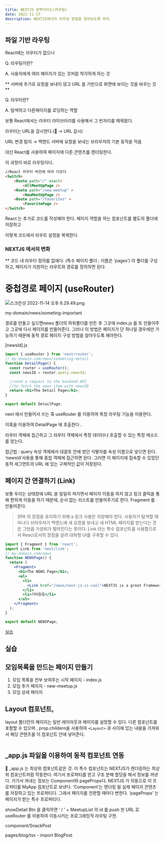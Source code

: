 ```yaml
---
title: NEXTJS 완벽가이드(라우팅)
date: 2022-11-17
description: NEXTJS에서의 라우팅 방법을 알아보도록 하자
---
```


## 파일 기반 라우팅

React에는 라우터가 없으나

Q. 라우팅이란?

A. 사용자에게 여러 페이지가 있는 것처럼 착각하게 하는 것

** 서버에 추가로 요청을 보내지 않고 URL 을 기반으로 화면에 보이는 것을 바꾸는 것 **

Q. 라우터란?

A. 탐색하고 다른페이지를 로딩하는 역할

보통 React에서는 라우터 라이브러리를 사용해서 그 빈자리를 메꿔왔다.

라우터는 URL을 감시한다.(👀 → URL 감시)

URL 변경 탐지 → 백엔드 서버에 요청을 보내는 브라우저의 기본 동작을 막음

대신 React를 사용하여 페이지에 다른 콘텐츠를 렌더링한다.

이 과정이 바로 라우팅이다.

```html
//React 라우터 버전에 따라 다르다
<Switch>
	<Route path="/" exact>
		<AllMeetUpPage />
	<Route path="/new-meetup" >
		<NewMeetUpPage />
	<Route path="/favorites" >
		<FavoritePage />
</Switch>

```

React 는 추가로 코드를 작성해야 한다. 페이지 역할을 하는 컴포넌트를 별도의 폴더에 저장하고

이렇게 코드에서 라우트 설정을 복제한다.

### NEXTJS 에서의 변화

\*\* 코드 내 라우터 정의를 없애다. (특수 페이지 폴더 ; 이름은 ‘pages’) 이 폴더를 구성하고, 페이지가 지원하는 라우트와 경로를 정의하면 된다.

# 중첩경로 페이지 (useRouter)

![스크린샷 2022-11-14 오후 6.29.49.png](https://s3-us-west-2.amazonaws.com/secure.notion-static.com/1be3515f-e796-4e0a-9b6b-d3238e851f73/%E1%84%89%E1%85%B3%E1%84%8F%E1%85%B3%E1%84%85%E1%85%B5%E1%86%AB%E1%84%89%E1%85%A3%E1%86%BA_2022-11-14_%E1%84%8B%E1%85%A9%E1%84%92%E1%85%AE_6.29.49.png)

my-domain/news/someting-important

경로를 만들고 싶으면news 폴더의 하위폴더를 만든 후 그곳에 index.js 를 또 만들어주고 그곳에 다시 페이지를 만들어준다. 그러나 이 방법은 페이지가 단 하나일 경우에만 가능하기 때문에 동적 경로 페이지 구성 방법을 알아두도록 해야한다.

[newsId].js

```jsx
import { useRouter } from 'next/router';
// my-domain.com/news/sonmeting-detail
function DetailPage() {
  const router = useRouter();
  const newsID = router.query.newsId;

  //send a request to the backend API
  //to fetch the news item with newsID
  return <h1>The Detail Page</h1>;
}

export default DetailPage;
```

next 에서 만들어서 쓰는 훅 useRouter 를 이용하여 특정 라우팅 기능을 이용한다.

이훅을 이용하여 DetailPage 에 호출한다..

라우터 객체에 접근하고 그 라우터 객체에서 특정 데이터나 호출할 수 있는 특정 메소드를 얻는다.

접근법 : query 속성 객체에서 대괄호 안에 썼던 식별자를 속성 이름으로 넣으면 된다. ‘newsId’사용을 통해 중첩 객체에 접근하면 된다. 그러면 이 페이지에 접속할 수 있었던 동적 세그먼트의 URL 에 있는 구체적인 값이 저장된다.

## 페이지 간 연결하기 (Link)

보통 우리는 상태창에 URL 을 일일히 쳐가면서 페이지 이동을 하지 않고 링크 클릭을 통해 편하게 이동을 하기 때문에, 순서 없는 리스트를 만들어주기로 한다. Fragment 를 만들어준다.

> SPA 의 장점을 유지하기 위해 a 링크 사용은 지양해야 한다. 사용자가 탐색할 때마나다 브라우저가 백엔드에 새 요청을 보내고 새 HTML 페이지를 받는다는 것은 그만큼 가성비가 떨어진다는 뜻이다. Link 라는 특수 컴포넌트를 사용함으로서 React로서의 장점을 살려 대화형 UI를 구축할 수 있다.

```jsx
import { Fragment } from 'react';
import Link from 'next/link';
// my-domain.com/news
function NEWSPage() {
  return (
    <Fragment>
      <h1>The NEWS Page</h1>;
      <ul>
        <li>
          <Link href="/news/next-js-is-cool">NEXTJS is a great Framework</Link>
        </li>
        <li>기타등등</li>
      </ul>
    </Fragment>
  );
}

export default NEWSPage;
```

[실습](https://www.notion.so/bd468500032141178f8f9d762decccd8)

## 실습

## 모임목록을 만드는 페이지 만들기

1. 모임 목록을 전부 보여주는 시작 페이지 - index.js
2. 모임 추가 페이지 - new-meetup.js
3. 모임 상세 페이지

## Layout 컴포넌트,

layout 폴더안의 페이지는 일반 레이아웃과 페이지를 설정할 수 있다. 다른 컴포넌트를 포함할 수 있으며 , prop.childern을 사용하여 `<Layout>` 과 사이에 있는 내용을 가져와서 해당 콘텐츠를 이 컴포넌트 안에 넣어준다.

```jsx

```

## \_app.js 파일을 이용하여 동적 컴포넌트 연동

<aside>
📖 _app.js 는 최상위 컴포넌트같은 것. 이 특수 컴포넌트는 NEXTJS가 렌더링하는 최상위 컴포넌트처럼 작동한다. 여기서 프로퍼티를 받고 구조 분해 할당을 해서 정보를 꺼낸다. 거기서 꺼내는 정보는 Component와 pageProps다. NEXTJS 가 자동으로  이 프로퍼티를 MyApp 컴포넌트로 보낸다. ‘Component’는 렌더링 될 실제 페이지 콘텐츠를 저장하고 있는 프로퍼티다. 그래서 페이지를 전환할 때마다 변한다. ‘pageProps’ 는 페이지가 받는 특수 프로퍼티다.

</aside>

showDetail Btn 을 클릭하면 ‘ / ’ + MeetupList 의 id 를 push 한 URL 로 useRouter 를 이용하여 이동시키는 프로그래밍적 라우팅 구현.

component/SnackPost

pages/blog/tsx - import BlogPost
